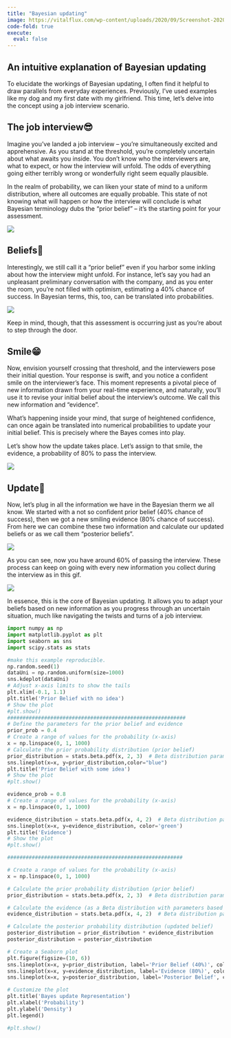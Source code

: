 ```yaml
---
title: "Bayesian updating"
image: https://vitalflux.com/wp-content/uploads/2020/09/Screenshot-2020-09-13-at-9.29.35-AM.png
code-fold: true
execute:
  eval: false
---
```

::: justify
# An intuitive explanation of Bayesian updating

To elucidate the workings of Bayesian updating, I often find it helpful to draw parallels from everyday experiences. Previously, I've used examples like my dog and my first date with my girlfriend. This time, let's delve into the concept using a job interview scenario.

## The job interview😎

Imagine you've landed a job interview -- you're simultaneously excited and apprehensive. As you stand at the threshold, you're completely uncertain about what awaits you inside. You don't know who the interviewers are, what to expect, or how the interview will unfold. The odds of everything going either terribly wrong or wonderfully right seem equally plausible.

In the realm of probability, we can liken your state of mind to a uniform distribution, where all outcomes are equally probable. This state of not knowing what will happen or how the interview will conclude is what Bayesian terminology dubs the "prior belief" -- it's the starting point for your assessment.

![](../gallery/prior1.png){fig-align="center"}

## Beliefs💬

Interestingly, we still call it a "prior belief" even if you harbor some inkling about how the interview might unfold. For instance, let's say you had an unpleasant preliminary conversation with the company, and as you enter the room, you're not filled with optimism, estimating a 40% chance of success. In Bayesian terms, this, too, can be translated into probabilities.

![](../gallery/prior2.png){fig-align="center"}

Keep in mind, though, that this assessment is occurring just as you're about to step through the door.

## Smile😁

Now, envision yourself crossing that threshold, and the interviewers pose their initial question. Your response is swift, and you notice a confident smile on the interviewer's face. This moment represents a pivotal piece of new information drawn from your real-time experience, and naturally, you'll use it to revise your initial belief about the interview's outcome. We call this new information and "evidence".

What's happening inside your mind, that surge of heightened confidence, can once again be translated into numerical probabilities to update your initial belief. This is precisely where the Bayes comes into play.

Let's show how the update takes place. Let's assign to that smile, the evidence, a probability of 80% to pass the interview.

![](../gallery/evidence1.png){fig-align="center"}

## Update🔀

Now, let's plug in all the information we have in the Bayesian therm we all know. We started with a not so confident prior belief (40% chance of success), then we got a new smiling evidence (80% chance of success). From here we can combine these two information and calculate our updated beliefs or as we call them "posterior beliefs".

![](../gallery/update1.png){fig-align="center"}

As you can see, now you have around 60% of passing the interview. These process can keep on going with every new information you collect during the interview as in this gif.

![](../gallery/bayesian_update.gif){fig-align="center"}

In essence, this is the core of Bayesian updating. It allows you to adapt your beliefs based on new information as you progress through an uncertain situation, much like navigating the twists and turns of a job interview.

:::

```python
import numpy as np
import matplotlib.pyplot as plt
import seaborn as sns
import scipy.stats as stats

#make this example reproducible.
np.random.seed(1)
dataUni = np.random.uniform(size=1000)
sns.kdeplot(dataUni)
# Adjust x-axis limits to show the tails
plt.xlim(-0.1, 1.1)
plt.title('Prior Belief with no idea')
# Show the plot
#plt.show()
##########################################################
# Define the parameters for the prior belief and evidence
prior_prob = 0.4
# Create a range of values for the probability (x-axis)
x = np.linspace(0, 1, 1000)
# Calculate the prior probability distribution (prior belief)
prior_distribution = stats.beta.pdf(x, 2, 3)  # Beta distribution parameters (2, 3)
sns.lineplot(x=x, y=prior_distribution,color="blue")
plt.title('Prior Belief with some idea')
# Show the plot
#plt.show()

evidence_prob = 0.8
# Create a range of values for the probability (x-axis)
x = np.linspace(0, 1, 1000)

evidence_distribution = stats.beta.pdf(x, 4, 2)  # Beta distribution parameters (4, 2)
sns.lineplot(x=x, y=evidence_distribution, color='green')
plt.title('Evidence')
# Show the plot
#plt.show()

#########################################################

# Create a range of values for the probability (x-axis)
x = np.linspace(0, 1, 1000)

# Calculate the prior probability distribution (prior belief)
prior_distribution = stats.beta.pdf(x, 2, 3)  # Beta distribution parameters (2, 3)

# Calculate the evidence (as a Beta distribution with parameters based on evidence probability)
evidence_distribution = stats.beta.pdf(x, 4, 2)  # Beta distribution parameters (4, 2)

# Calculate the posterior probability distribution (updated belief)
posterior_distribution = prior_distribution * evidence_distribution
posterior_distribution = posterior_distribution

# Create a Seaborn plot
plt.figure(figsize=(10, 6))
sns.lineplot(x=x, y=prior_distribution, label='Prior Belief (40%)', color='blue')
sns.lineplot(x=x, y=evidence_distribution, label='Evidence (80%)', color='green')
sns.lineplot(x=x, y=posterior_distribution, label='Posterior Belief', color='red')

# Customize the plot
plt.title('Bayes update Representation')
plt.xlabel('Probability')
plt.ylabel('Density')
plt.legend()

#plt.show()

```
